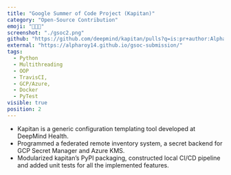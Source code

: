 ```yaml
---
title: "Google Summer of Code Project (Kapitan)"
category: "Open-Source Contribution"
emoji: "👨🏽‍💻"
screenshot: "./gsoc2.png"
github: "https://github.com/deepmind/kapitan/pulls?q=is:pr+author:AlphaRoy14+"
external: "https://alpharoy14.github.io/gsoc-submission/"
tags:
  - Python
  - Multithreading
  - OOP 
  - TravisCI,
  - GCP/Azure,
  - Docker
  - PyTest
visible: true
position: 2
---
```


* Kapitan is a generic configuration templating tool developed at DeepMind Health.
* Programmed a federated remote inventory system, a secret backend for GCP Secret Manager and Azure KMS.
* Modularized kapitan’s PyPI packaging, constructed local CI/CD pipeline and added unit tests for all the implemented features.

